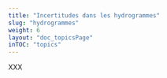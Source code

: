 ---
title: "Incertitudes dans les hydrogrammes"
slug: "hydrogrammes"
weight: 6
layout: "doc_topicsPage"
inTOC: "topics"
---

XXX
